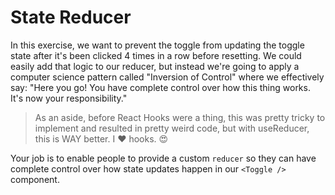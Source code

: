 # State Reducer

In this exercise, we want to prevent the toggle from updating the toggle state
after it's been clicked 4 times in a row before resetting. We could easily add
that logic to our reducer, but instead we're going to apply a computer science
pattern called "Inversion of Control" where we effectively say: "Here you go!
You have complete control over how this thing works. It's now your
responsibility."

> As an aside, before React Hooks were a thing, this was pretty tricky to
> implement and resulted in pretty weird code, but with useReducer, this is WAY
> better. I ❤️ hooks. 😍

Your job is to enable people to provide a custom `reducer` so they can have
complete control over how state updates happen in our `<Toggle />` component.
